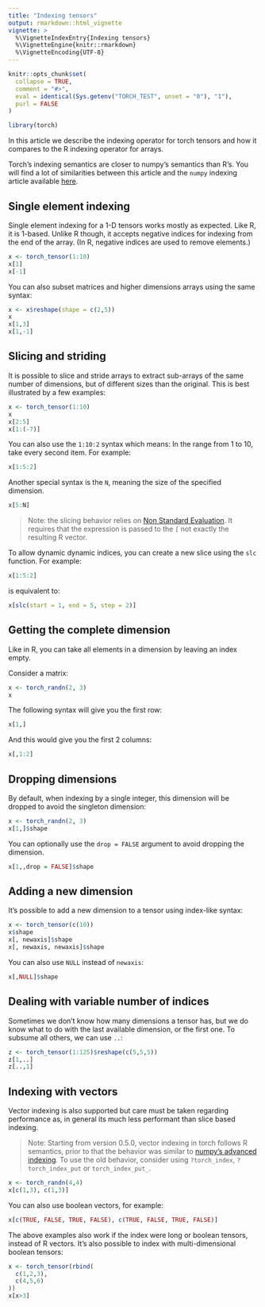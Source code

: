 ```yaml
---
title: "Indexing tensors"
output: rmarkdown::html_vignette
vignette: >
  %\VignetteIndexEntry{Indexing tensors}
  %\VignetteEngine{knitr::rmarkdown}
  %\VignetteEncoding{UTF-8}
---
```


```r
knitr::opts_chunk$set(
  collapse = TRUE,
  comment = "#>",
  eval = identical(Sys.getenv("TORCH_TEST", unset = "0"), "1"),
  purl = FALSE
)
```

```r
library(torch)
```

In this article we describe the indexing operator for
torch tensors and how it compares to the R indexing
operator for arrays.

Torch's indexing semantics are closer to numpy's semantics than R's. You will find a lot of similarities between this article and the `numpy` indexing article available [here](https://docs.scipy.org/doc/numpy-1.10.0/user/basics.indexing.html).

## Single element indexing

Single element indexing for a 1-D tensors works mostly as expected. Like R, it is 1-based. Unlike R though, it accepts negative
indices for indexing from the end of the array. (In R, negative indices are used to remove elements.)

```r
x <- torch_tensor(1:10)
x[1]
x[-1]
```
You can also subset matrices and higher dimensions arrays using the same syntax:

```r
x <- x$reshape(shape = c(2,5))
x
x[1,3]
x[1,-1]
```

## Slicing and striding

It is possible to slice and stride arrays to extract sub-arrays of the same number of dimensions, but of different sizes than the original. This is best illustrated by a few examples:

```r
x <- torch_tensor(1:10)
x
x[2:5]
x[1:(-7)]
```
You can also use the `1:10:2` syntax which means: In the range from 1 to 10, take every second item. For example:

```r
x[1:5:2]
```

Another special syntax is the `N`, meaning the size of the specified dimension.

```r
x[5:N]
```

> Note: the slicing behavior relies on [Non Standard Evaluation](https://adv-r.hadley.nz/evaluation.html#evaluation). It requires that the expression is passed to the `[` not exactly the resulting R vector.

To allow dynamic dynamic indices, you can create a new slice using the `slc` function.
For example:

```r
x[1:5:2]
```

is equivalent to:

```r
x[slc(start = 1, end = 5, step = 2)]
```

## Getting the complete dimension

Like in R, you can take all elements in a dimension by leaving an index empty.

Consider a matrix:

```r
x <- torch_randn(2, 3)
x
```

The following syntax will give you the first row:

```r
x[1,]
```

And this would give you the first 2 columns:

```r
x[,1:2]
```

## Dropping dimensions

By default, when indexing by a single integer, this dimension will be dropped to
avoid the singleton dimension:

```r
x <- torch_randn(2, 3)
x[1,]$shape
```
You can optionally use the `drop = FALSE` argument to avoid dropping the dimension.

```r
x[1,,drop = FALSE]$shape
```
## Adding a new dimension

It's possible to add a new dimension to a tensor using index-like syntax:

```r
x <- torch_tensor(c(10))
x$shape
x[, newaxis]$shape
x[, newaxis, newaxis]$shape
```
You can also use `NULL` instead of `newaxis`:

```r
x[,NULL]$shape
```

## Dealing with variable number of indices

Sometimes we don't know how many dimensions a tensor has, but we do know what to do with the last available dimension, or the first one. To subsume all others, we can use `..`:

```r
z <- torch_tensor(1:125)$reshape(c(5,5,5))
z[1,..]
z[..,1]
```

## Indexing with vectors

Vector indexing is also supported but care must be taken regarding performance as, in general its much less performant than slice based indexing.

> Note: Starting from version 0.5.0, vector indexing in torch follows R semantics, 
prior to that the behavior was similar to [numpy's advanced indexing](https://numpy.org/doc/stable/reference/arrays.indexing.html#advanced-indexing).
To use the old behavior, consider using `?torch_index`, `?torch_index_put` or `torch_index_put_`.

```r
x <- torch_randn(4,4)
x[c(1,3), c(1,3)]
```

You can also use boolean vectors, for example:

```r
x[c(TRUE, FALSE, TRUE, FALSE), c(TRUE, FALSE, TRUE, FALSE)]
```

The above examples also work if the index were long or boolean tensors, instead of R vectors.
It's also possible to index with multi-dimensional boolean tensors:

```r
x <- torch_tensor(rbind(
  c(1,2,3),
  c(4,5,6)
))
x[x>3]
```

